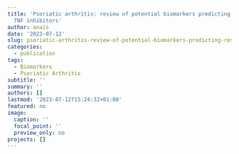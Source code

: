 ```yaml
---
title: 'Psoriatic arthritis: review of potential biomarkers predicting response to
  TNF inhibitors'
author: anais
date: '2023-07-12'
slug: psoriatic-arthritis-review-of-potential-biomarkers-predicting-response-to-tnf-inhibitors
categories:
  - publication
tags:
  - Biomarkers
  - Psoriatic Arthritis
subtitle: ''
summary: ''
authors: []
lastmod: '2023-07-12T15:24:32+01:00'
featured: no
image:
  caption: ''
  focal_point: ''
  preview_only: no
projects: []
---
```

